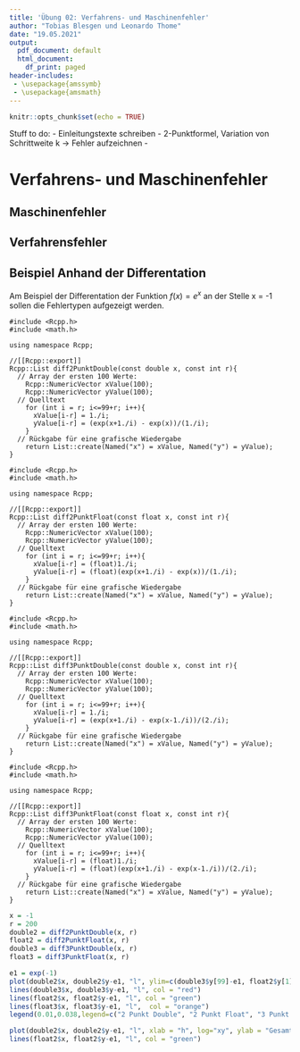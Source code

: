 ```yaml
---
title: 'Übung 02: Verfahrens- und Maschinenfehler'
author: "Tobias Blesgen und Leonardo Thome"
date: "19.05.2021"
output:
  pdf_document: default
  html_document:
    df_print: paged
header-includes: 
 - \usepackage{amssymb}
 - \usepackage{amsmath}
---
```


```r
knitr::opts_chunk$set(echo = TRUE)
```

Stuff to do:
- Einleitungstexte schreiben
- 2-Punktformel, Variation von Schrittweite k -> Fehler aufzeichnen
- 


# Verfahrens- und Maschinenfehler

## Maschinenfehler

## Verfahrensfehler

## Beispiel Anhand der Differentation

Am Beispiel der Differentation der Funktion $f(x) = e^x$ an der Stelle x = -1 sollen die Fehlertypen aufgezeigt werden.

```Rcpp
#include <Rcpp.h>
#include <math.h>

using namespace Rcpp;

//[[Rcpp::export]]
Rcpp::List diff2PunktDouble(const double x, const int r){
  // Array der ersten 100 Werte:
    Rcpp::NumericVector xValue(100);
    Rcpp::NumericVector yValue(100);
  // Quelltext
    for (int i = r; i<=99+r; i++){
      xValue[i-r] = 1./i;
      yValue[i-r] = (exp(x+1./i) - exp(x))/(1./i);
    }
  // Rückgabe für eine grafische Wiedergabe
    return List::create(Named("x") = xValue, Named("y") = yValue);
}
```

```Rcpp
#include <Rcpp.h>
#include <math.h>

using namespace Rcpp;

//[[Rcpp::export]]
Rcpp::List diff2PunktFloat(const float x, const int r){
  // Array der ersten 100 Werte:
    Rcpp::NumericVector xValue(100);
    Rcpp::NumericVector yValue(100);
  // Quelltext
    for (int i = r; i<=99+r; i++){
      xValue[i-r] = (float)1./i;
      yValue[i-r] = (float)(exp(x+1./i) - exp(x))/(1./i);
    }
  // Rückgabe für eine grafische Wiedergabe
    return List::create(Named("x") = xValue, Named("y") = yValue);
}
```

```Rcpp
#include <Rcpp.h>
#include <math.h>

using namespace Rcpp;

//[[Rcpp::export]]
Rcpp::List diff3PunktDouble(const double x, const int r){
  // Array der ersten 100 Werte:
    Rcpp::NumericVector xValue(100);
    Rcpp::NumericVector yValue(100);
  // Quelltext
    for (int i = r; i<=99+r; i++){
      xValue[i-r] = 1./i;
      yValue[i-r] = (exp(x+1./i) - exp(x-1./i))/(2./i);
    }
  // Rückgabe für eine grafische Wiedergabe
    return List::create(Named("x") = xValue, Named("y") = yValue);
}
```

```Rcpp
#include <Rcpp.h>
#include <math.h>

using namespace Rcpp;

//[[Rcpp::export]]
Rcpp::List diff3PunktFloat(const float x, const int r){
  // Array der ersten 100 Werte:
    Rcpp::NumericVector xValue(100);
    Rcpp::NumericVector yValue(100);
  // Quelltext
    for (int i = r; i<=99+r; i++){
      xValue[i-r] = (float)1./i;
      yValue[i-r] = (float)(exp(x+1./i) - exp(x-1./i))/(2./i);
    }
  // Rückgabe für eine grafische Wiedergabe
    return List::create(Named("x") = xValue, Named("y") = yValue);
}
```


```r
x = -1
r = 200
double2 = diff2PunktDouble(x, r)
float2 = diff2PunktFloat(x, r)
double3 = diff3PunktDouble(x, r)
float3 = diff3PunktFloat(x, r)

```

```r
e1 = exp(-1)
plot(double2$x, double2$y-e1, "l", ylim=c(double3$y[99]-e1, float2$y[1]-e1), xlab = "h", log="xy", ylab = "Gesamtfehler", col = "dark blue")
lines(double3$x, double3$y-e1, "l", col = "red")
lines(float2$x, float2$y-e1, "l", col = "green")
lines(float3$x, float3$y-e1, "l",  col = "orange")
legend(0.01,0.038,legend=c("2 Punkt Double", "2 Punkt Float", "3 Punkt Double", "3 Punkt Float"), col = c("dark blue", "green", "red", "orange"), lty=1:1)

plot(double2$x, double2$y-e1, "l", xlab = "h", log="xy", ylab = "Gesamtfehler", col = "dark blue")
lines(float2$x, float2$y-e1, "l", col = "green")
```





